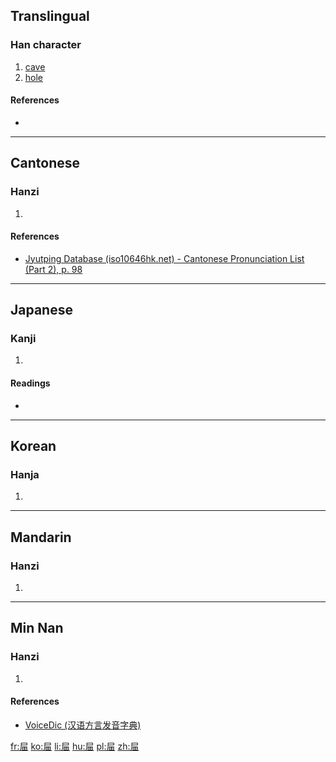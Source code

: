 ==Translingual==

===Han character===
{{Han char|rn=44|rad=尸|as=05|sn=8|four=77267|canj=SW|ids=⿸尸田}}

# [[cave]]
# [[hole]]

====References====
* {{Han ref|kx=0301.060|dkj=07668|dj=0597.130|hdz=20969.040|uh=5C47|ud=23623|bh=CC5A|bd=52314}}

----

==Cantonese==

===Hanzi===
{{yue-hanzi|jyut=[[tin4]]|y=tin4}}

# {{defn|lang=yue|sort=尸05}}

====References====
* [http://www.iso10646hk.net/jp/document/download.jsp Jyutping Database (iso10646hk.net) - Cantonese Pronunciation List (Part 2), p. 98]

----

==Japanese==

===Kanji===
{{ja-kanji|grade=|rs=尸05}}

# {{defn|lang=ja|sort=尸05}}

====Readings====
* {{ja-readings|on=[[てん]] (ten), [[でん]] (den)|kun=[[あな]] (ana)}}

----

==Korean==

===Hanja===
{{ko-hanja|hangeul=전|rv=jeon|mr=chŏn|y=cen}}

# {{defn|lang=ko|sort=尸05}}

----

==Mandarin==

===Hanzi===
{{cmn-hanzi|pin=[[tián]] ([[tian2]])|wg=t'ien<sup>2</sup>}}

# {{defn|lang=cmn|sort=尸05}}

----

==Min Nan==

===Hanzi===
{{nan-hanzi|tlpa=[[tiân]] (tian<sup>5</sup>)|gd=dian<sup>2</sup>}}

# {{defn|lang=nan|sort=尸05}}

====References====
* [http://cn.voicedic.com VoiceDic (汉语方言发音字典)]

[[fr:屇]]
[[ko:屇]]
[[li:屇]]
[[hu:屇]]
[[pl:屇]]
[[zh:屇]]